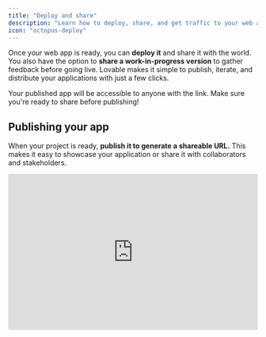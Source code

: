 ```yaml
---
title: "Deploy and share"
description: "Learn how to deploy, share, and get traffic to your web applications with Lovable."
icon: "octopus-deploy"
---
```


Once your web app is ready, you can **deploy it** and share it with the world. You also have the option to **share a work-in-progress version** to gather feedback before going live. Lovable makes it simple to publish, iterate, and distribute your applications with just a few clicks.

<Tip>
  Your published app will be accessible to anyone with the link. Make sure
  you're ready to share before publishing!
</Tip>

## Publishing your app

When your project is ready, **publish it to generate a shareable URL.** This makes it easy to showcase your application or share it with collaborators and stakeholders.

<iframe width="100%" height="315" src="https://www.youtube.com/embed/GFtWVXkZDTw" title="YouTube video player" frameborder="0" allow="accelerometer; autoplay; clipboard-write; encrypted-media; gyroscope; picture-in-picture" allowfullscreen />

### How to Publish Your App

<Steps>
  <Step title="Step 1">
    In the top right corner of the **editor view**, click the **Share** button (globe icon).

    <Frame>
      <img src="/assets/share-icon.png" alt="Share icon in Lovable" />
    </Frame>
  </Step>

  <Step title="Step 2">
    A dialog box will appear with options to **publish your app**.
  </Step>

  <Step title="Step 3">
    Click the **Publish** button to start the deployment process. During this time, the button will display **Publishing**.

    <Frame>
      <video autoPlay controls loop muted>
        <source src="/assets/videos/video-publish-republish.mp4" type="video/mp4" />
      </video>
    </Frame>
  </Step>

  <Step title="Step 4">
    Once deployment is complete, you’ll see a **Republish** button for future updates.
  </Step>

  <Step title="Step 5">
    Your application is now live, and you can access it via the provided link.

    <Note>
      1. The publishing process typically takes less than a minute. You'll receive a
         notification once it's complete.

      2. We've added an option in the project settings to show or hide the Lovable badge on your deployed app. You can customize this setting before publishing.
    </Note>
  </Step>

  <Step title="Step 6">
    <Info>
      **Use previewing for iterative development**

      Previewing is very handy as it allows you and others to view the latest changes without affecting the live, published version of your application.

      We've noticed users using it for iterative development and getting real-time feedback, as well as for collaborative reviews and testing before final deployment.
    </Info>

    Previewing allows you to **see your latest changes** without affecting the live, published version.

    To preview:

    1. Open the **Share** dialog.

    2. Locate the **Preview** section.

    3. Click the generated **preview link** to view or share your work-in-progress updates.

    The preview link is generated instantly and can be shared with team members for feedback.

    <Frame>
      <img src="/assets/share-preview.png" alt="Sharing your work-in-progress" />
    </Frame>
  </Step>
</Steps>

###

##

## Launch & Get Traffic

![](/images/LovableLaunchedfromFigma.png)

Launching a product is exciting—but getting people to actually use it? That’s the real challenge. Whether you’re rolling out a side project, a SaaS tool, or a community-driven app, your first 100 users set the foundation for everything that follows. This isn’t about magic hacks or vanity metrics. It’s about practical, low-cost strategies to get real users who care about what you’re building.

<AccordionGroup>
  <Accordion title="Tap Into Existing Networks">
    Your first users are likely in communities you’re already part of—whether it’s a Slack group, a subreddit, or a personal Twitter following. Instead of spamming, be genuinely helpful and mention your product when relevant.

    ### Where to Start:

    * **Identify personal connections** (friends, colleagues, acquaintances) who might benefit from your product.

    * **Engage in online communities** relevant to your product's niche (e.g., Reddit, Indie Hackers, Discord groups).

    * **Participate** authentically, offering value before mentioning your product.

    * **Find relevant industry groups** in Slack, Twitch or Telegram and engage authentically.

    👉 \[Example] If you’re launching a dev tool, start by helping people in **r/webdev** or **r/programming** and mention your tool naturally when it fits.

    🧰 [Gummysearch](), [Casixty](), [Discord]()
  </Accordion>

  <Accordion title="Validate Ideas and Continuously Test">
    Before going all in, **validate demand and optimize conversion rates**.

    ### Where to Start:

    * **Develop a Minimum Viable Product (MVP)** to test with early users and gather feedback.

    * **Conduct A/B testing** on different aspects of your product and marketing strategies to determine what resonates best.

    * **Analyze data** to make informed decisions and iterate on your product or approach accordingly.

    👉 \[Example] A startup tested two landing pages: One focused on **features**, the other on **user pain points**. The pain-point-focused page had **3x better conversion.**

    🧰 [Lovable](), [PostHog](), [Plausible]()
  </Accordion>

  <Accordion title="Content Marketing & SEO">
    People search for solutions every day. If you can create content that solves their problems, you’ll get users—organically.

    ### Where to Start:

    * Create **solution-focused content** (blog posts, tutorials, case studies) addressing your target audience's pain points.

    * **Optimize content** for long-tail keywords with low competition to improve search engine visibility.

    * **Repurpose content** into different formats (e.g., turning a blog post into a video or infographic) to reach a broader audience.

    👉 \[Example] If you’re launching a code deployment tool, write **“How to Deploy Your App in 3 Minutes”**, optimize it for search, and share it in dev communities.

    🧰 [BlogFox](), [ChatGPT](), [Ahrefs]()
  </Accordion>

  <Accordion title="Plan and Execute a Strategic Launch">
    Platforms like **Product Hunt** and [**Lovable Launched**]() are goldmines for early adopters. They work best when you have a clear audience and a compelling launch message.

    ### Where to Start:

    * Prepare a **clear and concise landing page** that effectively communicates your product's value proposition.

    * **Engage with communities** on platforms like Product Hunt and Lovable Launched prior to your launch to build anticipation.

    * **Coordinate** a launch day plan, including announcements in relevant groups, mailing lists, and social media channels.

    👉 \[Example] A founder launched a simple AI-powered calendar tool and got **500+ upvotes** on Lovable Launched just by engaging with early adopters in startup circles beforehand.

    🧰 [Product Hunt](), [Lovable Launched](), [Hacker News](), [Devto](), [Indie Hackers]()
  </Accordion>

  <Accordion title="Offer Incentives & Lead Magnets">
    People love free stuff—especially when it’s valuable. Lead magnets help you build an email list of potential users who actually care about your product.

    ### Where to Start:

    * **Develop valuable lead magnets** (e.g., free templates, eBooks) to encourage sign-ups.

    * Implement **referral programs** rewarding users for bringing in new customers.

    * Provide exclusive beta access or early-bird discounts to create **a sense of urgency** and exclusivity.

    👉 \[Example] Dropbox famously used a **double-sided referral program**, which helped them grow from **100K to 4M users in 15 months**.

    🧰 [Google Search Console]()
  </Accordion>

  <Accordion title="Use Social Media (the Right Way)">
    Posting about your launch once won’t cut it. Instead, create value-driven content that naturally attracts attention.

    ### Where to Start:

    * **Share engaging content** on platforms like Twitter, LinkedIn, TikTok, or Instagram, tailored to your audience. Use videos to showcase product use cases creatively.

    * **Interact** with followers by responding to comments and messages promptly.

    * **Join and contribute** to groups and discussions where your target audience is active.

    👉 \[Example] Instead of just tweeting "We launched!", share a story: **“We built this to solve \[problem]—here’s why it’s different.”**

    🧰 [Youtube](), [X, LinedIn]()
  </Accordion>

  <Accordion title="Cold Outreach (When Done Right)">
    Reaching out to potential users directly can work—if you personalize it and avoid sounding salesy.

    ### Where to Start:

    * **Identify potential users** through platforms like LinkedIn, Twitter (X), or industry-specific forums.

    * Craft **personalized, short, non-spammy** messages that address specific needs or challenges of the recipient.

    * **Offer value upfront**, such as exclusive access or personalized demos, without being overly promotional.

    👉 \[Example] Instead of "Hey, check out my tool!", say **“I saw you posted about struggling with X. We built something that might help—want early access?”**

    🧰 [Clay](), [n8n](), [Lemlist]()
  </Accordion>

  <Accordion title="Collaborate with Niche Influencers">
    Find micro-influencers who already talk to your target audience and partner with them.

    ### Where to Start:

    * **Research and identify micro-influencers** whose audience aligns with your target market. Look for YouTubers, bloggers, and Twitter creators in your space.

    * Propose **mutually beneficial partnerships**, such as offering free access in exchange for honest reviews or mentions.

    * Ensure collaborations are **authentic** and provide real value to the influencer's audience.

    * Sponsor content if budget allows (but focus on genuine partnerships).

    👉 \[Example] If you’re launching a design tool, partner with small UX YouTubers for an honest review.

    🧰 [Youtube](), [X]()
  </Accordion>

  <Accordion title="Consider Paid Acquisition (As a Last Resort)">
    While organic methods are cost-effective and build a loyal user base, there might come a time when you consider paid acquisition to scale your efforts. However, it's essential to approach this cautiously to ensure a positive return on investment (ROI).

    ### **Where to Start:**

    * **Set a modest budget:** Begin with a small budget to test the waters without significant financial risk.

    * **Target specific audiences:** Use platforms like Google Ads or Facebook Ads to reach users who fit your ideal customer profile.

    * **Monitor and adjust:** Regularly track the performance of your ads. If certain campaigns aren't delivering results, tweak or discontinue them.

    * **Optimize landing pages:** Ensure that the pages users land on are compelling and relevant, increasing the chances of conversion.

    Remember, while paid acquisition can provide a quick influx of users, it's crucial to balance it with organic strategies to build a sustainable and engaged community.

    🧰 [Google Ads](), [Reddits Ads]()
  </Accordion>

  <Accordion title="What’s next?">
    Congratulations on reaching your first milestone of acquiring 100 users! This achievement validates your MVP's value and its ability to address real user needs. Now, it's time to scale up. By continuously iterating and enhancing your product based on user feedback, the journey to your next 1,000 users will unfold naturally. Keep focusing on delivering value, and success will follow.

    * **Deepen User Engagement:** Engage directly with your initial users to gather feedback and foster a community for sharing insights.

    * **Expand Your Reach:** Identify potential users through personalized outreach and collaborate with influencers to increase visibility.

    * **Enhance Product Value:** Continuously refine your product based on user feedback and introduce unique features that differentiate your offering.

    * **Leverage Content and SEO:** Produce content addressing your audience's pain points and optimize it with relevant keywords for better search rankings.

    * **Implement Referral Programs:** Encourage existing users to refer others by offering incentives.
  </Accordion>
</AccordionGroup>

Getting your first 100 users isn’t about luck—it’s about being intentional with your approach. Start with what’s free and available: existing networks, community engagement, content, and targeted outreach. Test what works, double down, and iterate.